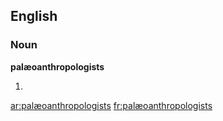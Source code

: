 ==English==

===Noun===
'''palæoanthropologists'''

# {{plural of|[[palæoanthropologist]]}}

[[ar:palæoanthropologists]]
[[fr:palæoanthropologists]]